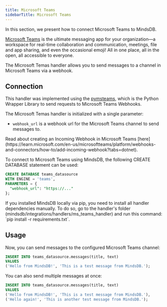 ```yaml
---
title: Microsoft Teams
sidebarTitle: Microsoft Teams
---
```


In this section, we present how to connect Microsoft Teams to MindsDB.

[Microsoft Teams](https://www.microsoft.com/en/microsoft-teams/group-chat-software/) is the ultimate messaging app for your organization—a workspace for real-time collaboration and communication, meetings, file and app sharing, and even the occasional emoji! All in one place, all in the open, all accessible to everyone.

The Microsoft Temas handler allows you to send messages to a channel in Microsoft Teams via a webhook.

## Connection

This handler was implemented using the [pymsteams](https://pypi.org/project/pymsteams/), which is the Python Wrapper Library to send requests to Microsoft Teams Webhooks.

The Microsoft Temas handler is initialized with a single parameter:

* `webhook_url` is a webhook url for the Microsoft Teams channel to send messages to.

<Note>
Read about creating an Incoming Webhook in Microsoft Teams [here](https://learn.microsoft.com/en-us/microsoftteams/platform/webhooks-and-connectors/how-to/add-incoming-webhook?tabs=dotnet).
</Note>

To connect to Microsoft Teams using MindsDB, the following CREATE DATABASE statement can be used:

```sql
CREATE DATABASE teams_datasource
WITH ENGINE = 'teams',
PARAMETERS = {
  "webhook_url": "https://..."
};
```

<Tip>
If you installed MindsDB locally via pip, you need to install all handler dependencies manually. To do so, go to the handler's folder (mindsdb/integrations/handlers/ms_teams_handler) and run this command: `pip install -r requirements.txt`.
</Tip>

## Usage

Now, you can send messages to the configured Microsoft Teams channel:

```sql
INSERT INTO teams_datasource.messages(title, text)
VALUES 
('Hello from MindsDB!', 'This is a test message from MindsDB.');
```

You can also send multiple messages at once:

```sql
INSERT INTO teams_datasource.messages(title, text)
VALUES 
('Hello from MindsDB!', 'This is a test message from MindsDB.'),
('Hello again!', 'This is another test message from MindsDB.');
```